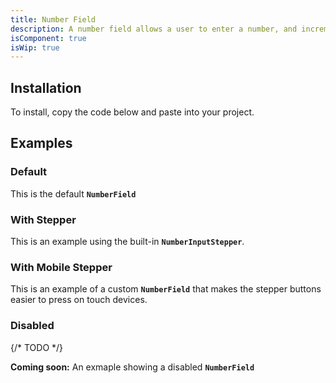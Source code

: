 ```yaml
---
title: Number Field
description: A number field allows a user to enter a number, and increment or decrement the value using stepper buttons.
isComponent: true
isWip: true
---
```


## Installation

To install, copy the code below and paste into your project.

<ComponentSource src="../../packages/ui/src/NumberField.tsx" />

## Examples

### Default

This is the default **`NumberField`**

<ComponentExample name="NumberField" story="default" />

### With Stepper

This is an example using the built-in **`NumberInputStepper`**.

<ComponentExample name="NumberField" story="with-stepper" />

### With Mobile Stepper

This is an example of a custom **`NumberField`** that makes the stepper buttons easier to press on touch devices.

<ComponentExample name="NumberField" story="with-mobile-stepper" />

### Disabled

{/* TODO */}

**Coming soon:** An exmaple showing a disabled **`NumberField`**
